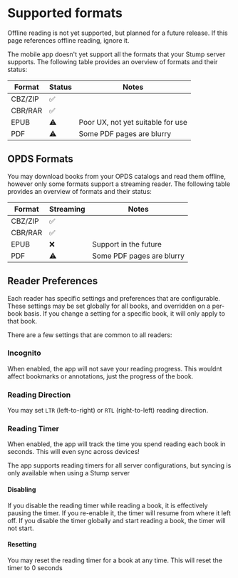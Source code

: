 
# Supported formats

<Callout emoji="⚠️" type="warning">
	Offline reading is not yet supported, but planned for a future release. If this page references
	offline reading, ignore it.
</Callout>

The mobile app doesn't yet support all the formats that your Stump server supports. The following table provides an overview of formats and their status:

| Format  | Status | Notes                             |
| ------- | ------ | --------------------------------- |
| CBZ/ZIP | ✅     |                                   |
| CBR/RAR | ✅     |                                   |
| EPUB    | ⚠️     | Poor UX, not yet suitable for use |
| PDF     | ⚠️     | Some PDF pages are blurry         |

## OPDS Formats

You may download books from your OPDS catalogs and read them offline, however only some formats support a streaming reader. The following table provides an overview of formats and their status:

| Format  | Streaming | Notes                     |
| ------- | --------- | ------------------------- |
| CBZ/ZIP | ✅        |                           |
| CBR/RAR | ✅        |                           |
| EPUB    | ❌        | Support in the future     |
| PDF     | ⚠️        | Some PDF pages are blurry |

## Reader Preferences

Each reader has specific settings and preferences that are configurable. These settings may be set globally for all books, and overridden on a per-book basis. If you change a setting for a specific book, it will only apply to that book.

There are a few settings that are common to all readers:

### Incognito

When enabled, the app will not save your reading progress. This wouldnt affect bookmarks or annotations, just the progress of the book.

### Reading Direction

You may set `LTR` (left-to-right) or `RTL` (right-to-left) reading direction.

### Reading Timer

When enabled, the app will track the time you spend reading each book in seconds. This will even sync across devices!

<Callout emoji="ℹ️" type="info">
	The app supports reading timers for all server configurations, but syncing is only available when
	using a Stump server
</Callout>

#### Disabling

If you disable the reading timer while reading a book, it is effectively pausing the timer. If you re-enable it, the timer will resume from where it left off. If you disable the timer globally and start reading a book, the timer will not start.

#### Resetting

You may reset the reading timer for a book at any time. This will reset the timer to 0 seconds
